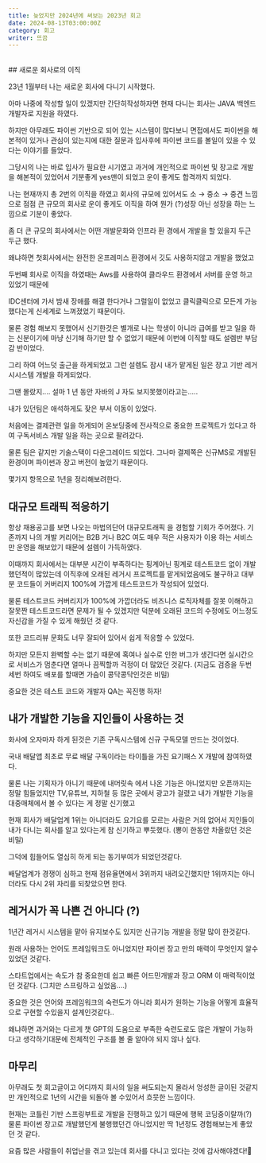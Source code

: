 ```yaml
---
title: 늦었지만 2024년에 써보는 2023년 회고
date: 2024-08-13T03:00:00Z
category: 회고
writer: 뜨끔
---
```


<br/>
## 새로운 회사로의 이직

23년 1월부터 나는 새로운 회사에 다니기 시작했다.

아마 나중에 작성할 일이 있겠지만 간단히작성하자면 현재 다니는 회사는 JAVA 백엔드개발자로 지원을 하였다.

하지만 아무래도 파이썬 기반으로 되어 있는 시스템이 많다보니 면접에서도 파이썬을 해본적이 있거나 관심이 있는지에 대한 질문과 입사후에 파이썬 코드를 볼일이 있을 수 있다는 이야기를 들었다.

그당시의 나는 바로 입사가 필요한 시기였고 과거에 개인적으로 파이썬 및 장고로 개발을 해본적이 있었어서 기분좋게 yes맨이 되었고 운이 좋게도 합격까지 되었다.

나는 현재까지 총 2번의 이직을 하였고 회사의 규모에 있어서도 소 → 중소 → 중견 느낌으로 점점 큰 규모의 회사로 운이 좋게도 이직을 하여 뭔가 (?)성장 아닌 성장을 하는 느낌으로 기분이 좋았다.

좀 더 큰 규모의 회사에서는 어떤 개발문화와 인프라 환 경에서 개발을 할 있을지 두근 두근 했다.

왜냐하면 첫회사에서는 완전한 온프레미스 환경에서 깃도 사용하지않고 개발을 했었고

두번째 회사로 이직을 하였때는 Aws를 사용하여 클라우드 환경에서 서버를 운영 하고 있었기 때문에

IDC센터에 가서 밤새 장애를 해결 한다거나 그럴일이 없었고 클릭클릭으로 모든게 가능했다는게 신세계로 느껴졌었기 때문이다.

물론 경험 해보지 못했어서 신기한것은 별개로 나는 학생이 아니라 급여를 받고 일을 하는 신분이기에 마냥 신기해 하기만 할 수 없었기 때문에 이번에 이직할 때도 설렘반 부담감 반이었다.

그리 하여 어느덧 출근을 하게되었고 그런 설렘도 잠시 내가 맡게된 일은 장고 기반 레거시시스템 개발을 하게되었다.

그땐 몰랐지.... 설마 1 년 동안 자바의 J 자도 보지못했이라고는.....

내가 있던팀은 애석하게도 잦은 부서 이동이 있었다.

처음에는 결제관련 일을 하게되어 온보딩중에 전사적으로 중요한 프로젝트가 있다고 하여 구독서비스 개발 일을 하는 곳으로 팔려갔다.

물론 팀은 같지만 기술스택이 다운그레이드 되었다. 그나마 결제쪽은 신규MS로 개발된 환경이며 파이썬과 장고 버전이 높았기 때문이다.

몇가지 항목으로 1년을 정리해보려한다.

## 대규모 트래픽 적응하기

항상 채용공고를 보면 나오는 마법의단어 대규모트래픽 을 경험할 기회가 주어졌다. 기존까지 나의 개발 커리어는
B2B 거나 B2C 여도 매우 적은 사용자가 이용 하는 서비스만 운영을 해보았기 때문에 설렘이 가득하였다.

이때까지 회사에서는 대부분 시간이 부족하다는 핑계아닌 핑계로 테스트코드 없이 개발했던적이 많았는데 이직후에 오래된 레거시 프로젝트를 맡게되었음에도 불구하고 대부분 코드들이 커버리지 100%에 가깝게 테스트코드가 작성되어 있었다.

물론 테스트코드 커버리지가 100%에 가깝더라도 비즈니스 로직자체를 잘못 이해하고 잘못짠 테스트코드라면 문제가 될 수 있겠지만 덕분에 오래된 코드의 수정에도 어느정도 자신감을 가질 수 있게 해줬던 것 같다.

또한 코드리뷰 문화도 너무 잘되어 있어서 쉽게 적응할 수 있었다.

하지만 모든지 완벽할 수는 없기 때문에 혹여나 실수로 인한 버그가 생긴다면 실시간으로 서비스가 멈춘다면 얼마나 끔찍할까 걱정이 더 많았던 것같다. (지금도 검증을 두번 세번 하여도 배포를 할때면 가슴이 콩닥콩닥인것은 비밀)

중요한 것은 테스트 코드와 개발자 QA는 꼭진행 하자!


## 내가 개발한 기능을 지인들이 사용하는 것
화사에 오자마자 하게 된것은 기존 구독시스템에 신규 구독모델 만드는 것이었다.

<CaptionedImage
    src="/posts/회고/늦었지만_2024년에_써보는_2023년_회고/요기패스x.jpg"
    alt="요기패스X"
    caption="(위대한 상상 공식홈페이지에서 가져옴)"
/>

국내 배달앱 최초로 무료 배달 구독이라는 타이틀을 가진 요기패스 X 개발에 참여하였다.

물론 나는 기획자가 아니기 때문에 내머릿속 에서 나온 기능은 아니었지만 오픈까지는 정말 힘들었지만 TV,유튜브, 지하철 등 많은 곳에서 광고가 걸렸고 내가 개발한 기능을 대중매체에서 볼 수 있다는 게 정말 신기했고

현재 회사가 배달업계 1위는 아니더라도 요기요를 모르는 사람은 거의 없어서 지인들이 내가 다니는 회사를 알고 있다는게 참 신기하고 뿌듯했다. (뽕이 한동안 차올랐던 것은 비밀)

그덕에 힘들어도 열심히 하게 되는 동기부여가 되었던것같다.

배달업계가 경쟁이 심하고 현재 점유율면에서 3위까지 내려오긴했지만 1위까지는 아니더라도 다시 2위 자리를 되찾았으면 한다.
<CaptionedImage
    src="/common/pepe/pepe_sad.jpg"
    alt="우는페페"
    width={300}
    height={300}
/>


## 레거시가 꼭 나쁜 건 아니다 (?)
1년간 레거시 시스템을 맡아 유지보수도 있지만 신규기능 개발을 정말 많이 한것같다.

원래 사용하는 언어도 프레임워크도 아니었지만 파이썬 장고 만의 매력이 무엇인지 알수있었던 것같다.

스타트업에서는 속도가 참 중요한데 쉽고 빠른 어드민개발과 장고 ORM 이 매력적이었던 것같다. (그치만 스프링하고 싶었음....)

중요한 것은 언어와 프레임워크의 숙련도가 아니라 회사가 원하는 기능을 어떻게 효율적으로 구현할 수있을지 설계인것같다..

왜냐하면 과거와는 다르게 챗 GPT의 도움으로 부족한 숙련도로도 많은 개발이 가능하다고 생각하기대문에 전체적인 구조를 볼 줄 알아야 되지 않나 싶다.


## 마무리
아무래도 첫 회고글이고 어디까지 회사의 일을 써도되는지 몰라서 엉성한 글이된 것같지만 개인적으로 1년의 시간을 되돌아 볼 수있어서 흐뭇한 느낌이다.

현재는 코틀린 기반 스프링부트로 개발을 진행하고 있기 때문에 행복 코딩중이랄까(?) 물론 파이썬 장고로 개발했던게 불행했던건 아니었지만 딱 1년정도 경험해보는게 좋았던 것 같다.

요즘 많은 사람들이 취업난을 겪고 있는데 회사를 다니고 있다는 것에 감사해야겠다!🙏
